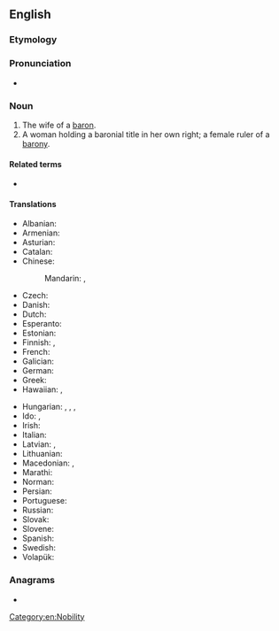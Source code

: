 ==English==

===Etymology===
{{suffix|baron|ess|lang=en}}

===Pronunciation===
* {{a|UK}} {{IPA|/ˌbæ.ɹəˈnɛs/|lang=en}}

===Noun===
{{en-noun|es}}

# The wife of a [[baron]].
# A woman holding a baronial title in her own right; a female ruler of a [[barony]].

====Related terms====
* {{l|en|baronetess}}

====Translations====
{{trans-top|female ruler of a barony}}
* Albanian: {{t+|sq|baroneshë|f}}
* Armenian: {{t|hy|բարոնուհի|sc=Armn}}
* Asturian: {{t|ast|baronesa|f}}
* Catalan: {{t|ca|baronessa|f}}
* Chinese:
*: Mandarin: {{t|cmn|男爵夫人|tr=nánjué fūrén|sc=Hani}}, {{t|cmn|女性男爵|tr=nǚxìng nánjué|sc=Hani}}
* Czech: {{t+|cs|baronka|f}}
* Danish: {{t|da|baronesse}}
* Dutch: {{t+|nl|barones|f}}
* Esperanto: {{t|eo|baronino}}
* Estonian: {{t|et|paruness}}
* Finnish: {{t|fi|vapaaherratar}}, {{t|fi|paronitar}}
* French: {{t+|fr|baronne|f}}
* Galician: {{t|gl|baronesa|f}}
* German: {{t+|de|Baronin|f}}
* Greek: {{t+|el|βαρόνη|f}}
* Hawaiian: {{t|haw|pālona wahine}}, {{t|haw|barona wahine}}
{{trans-mid}}
* Hungarian: {{t+|hu|bárónő}}, {{t+|hu|báróné}}, {{t|hu|baronesz}}, {{t+|hu|bárókisasszony}}
* Ido: {{t+|io|baronino}}, {{t+|io|barono}}
* Irish: {{t|ga|banbharún|m}}
* Italian: {{t|it|baronessa|f}}
* Latvian: {{t|lv|baronese}}, {{t|lv|brīvkundze}}
* Lithuanian: {{t+|lt|baronienė|f}}
* Macedonian: {{t|mk|бароница|f}}, {{t|mk|баронеса|f}}
* Marathi: {{t|mr|बॅरनेस|f|tr=bǎranesa|sc=Deva}}
* Norman: {{t|nrf|bâronne|f}}
* Persian: {{t|fa|بارونس|tr=bârones|sc=fa-Arab}}
* Portuguese: {{t+|pt|baronesa|f}}
* Russian: {{t+|ru|бароне́сса|f}}
* Slovak: {{t+|sk|barónka|f}}
* Slovene: {{t|sl|baronica|f}}
* Spanish: {{t|es|baronesa|f}}
* Swedish: {{t+|sv|baronessa|c}}
* Volapük: {{t+|vo|jibaonan}}
{{trans-bottom}}

===Anagrams===
* {{anagrams|en|Seaborns}}

[[Category:en:Nobility]]